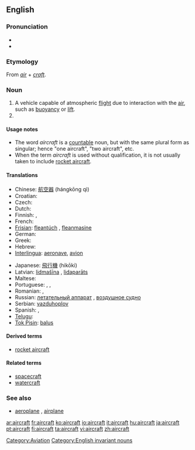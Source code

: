 {{wikipedia}}
==English==

===Pronunciation===
* {{IPA|/ɛəkɹɑː̩ft/}}
*{{audio|en-us-aircraft.ogg|Audio (US)}}

===Etymology===
From ''[[air]]'' + ''[[craft]]''.

===Noun===
{{en-noun|pl=aircraft}}

# A vehicle capable of atmospheric [[flight]] due to interaction with the [[air]], such as [[buoyancy]] or [[lift]].
# {{plural of|[[aircraft]]}}

====Usage notes====
*The word ''aircraft'' is a [[Appendix:Glossary#countable|countable]] noun, but with the same plural form as singular; hence "one aircraft", "two aircraft", etc.
*When the term ''aircraft'' is used without qualification, it is not usually taken to include [[rocket aircraft]].

====Translations====
{{trans-top|machine capable of atmospheric flight}}
* Chinese: [[航空器]] (hángkōng qì)
* Croatian: {{t+|hr|zrakoplov|m}}
* Czech: {{t+|cs|letadlo|n}}
* Dutch: {{t+|nl|vliegtuig|n}}
* Finnish: {{t+|fi|lentokone}}, {{t-|fi|ilma-alus}}
* French: {{t+|fr|avion|m}}
* [[Frisian]]: [[fleantúch]] {{n}}, [[fleanmasine]]
* German: {{t+|de|Flugzeug|n}}
* Greek: {{t|el|αεροσκάφος|n|tr=aeroskáfos|sc=Grek}}
* Hebrew: {{t-|he|כלי טיס|alt=כְּלִי טַיִס|tr=kli-tayis|sc=Hebr}} {{m}}
* [[Interlingua]]: [[aeronave]], [[avion]]
{{trans-mid}}
* Japanese: [[飛行機]] (hikōki)
* Latvian: [[lidmašīna]] {{f}}, [[lidaparāts]] {{m}}
* Maltese: {{t|mt|ajruplan|xs=Maltese}}
* Portuguese: {{t+|pt|aeronave|f}}, {{t+|pt|avião|m}}, {{t+|pt|aeroplano|m}}
* Romanian: {{t-|ro|avion|n}}, {{t|ro|aeronavă|f}}
* Russian: [[летательный аппарат]] {{m}}, [[воздушное судно]] {{n}}
* Serbian: [[vazduhoplov]]
* Spanish: {{t+|es|avión|m}}, {{t-|es|aeronave|m}}
* [[Telugu]]: {{t+|te|విమానము|tr=vimaanamu}}
* [[Tok Pisin]]: [[balus]]
{{trans-bottom}}

====Derived terms====
*[[rocket aircraft]]

====Related terms====
*[[spacecraft]]
*[[watercraft]]

===See also===
*[[aeroplane]] {{italbrac|UK}}, [[airplane]] {{italbrac|US}}

[[Category:Aviation]]
[[Category:English invariant nouns]]

[[ar:aircraft]]
[[fr:aircraft]]
[[ko:aircraft]]
[[io:aircraft]]
[[it:aircraft]]
[[hu:aircraft]]
[[ja:aircraft]]
[[pt:aircraft]]
[[fi:aircraft]]
[[ta:aircraft]]
[[vi:aircraft]]
[[zh:aircraft]]